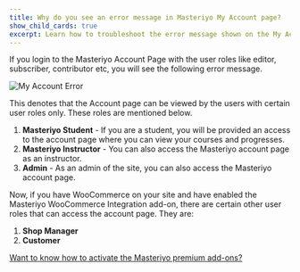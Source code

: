 ```yaml
---
title: Why do you see an error message in Masteriyo My Account page?
show_child_cards: true
excerpt: Learn how to troubleshoot the error message shown on the My Account page.
---
```


If you login to the Masteriyo Account Page with the user roles like editor, subscriber, contributor etc, you will see the following error message.

![My Account Error](https://user-images.githubusercontent.com/75772539/218966479-90650866-225b-4c0f-a6e9-a9c34bc42111.png)

This denotes that the Account page can be viewed by the users with certain user roles only. These roles are mentioned below.

1. **Masteriyo Student** - If you are a student, you will be provided an access to the account page where you can view your courses and progresses.
2. **Masteriyo Instructor** - You can also access the Masteriyo account page as an instructor.
3. **Admin** - As an admin of the site, you can also access the Masteriyo account page.

Now, if you have WooCommerce on your site and have enabled the Masteriyo WooCommerce Integration add-on, there are certain other user roles that can access the account page. They are:

1. **Shop Manager**
2. **Customer**

[Want to know how to activate the Masteriyo premium add-ons?](https://docs.masteriyo.com/premium-addons/activate-masteriyo-premium-addons)
